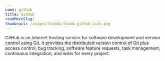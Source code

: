```yaml
---
name: github
title: GitHub
readMoreSlug:
thumbnail: /images/thumbs/thumb-github-icon.png
---
```


GitHub is an Internet hosting service for software development and version control using Git. It provides the distributed version control of Git plus access control, bug tracking, software feature requests, task management, continuous integration, and wikis for every project.